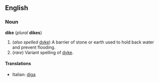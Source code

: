 ==English==
===Noun===
'''dike''' (''plural'' '''dikes''')

#(''also spelled'' [[dyke]]) A barrier of stone or earth used to hold back water and prevent flooding.
#(''rare'') Variant spelling of [[dyke]].

====Translations====
*Italian: [[diga]]